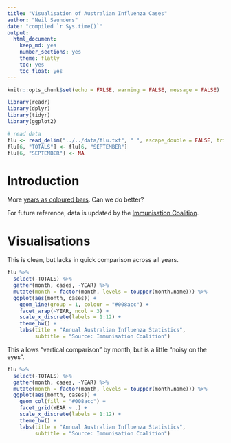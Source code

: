 ```yaml
---
title: "Visualisation of Australian Influenza Cases"
author: "Neil Saunders"
date: "compiled `r Sys.time()`"
output:
  html_document:
    keep_md: yes
    number_sections: yes
    theme: flatly
    toc: yes
    toc_float: yes
---
```


```r
knitr::opts_chunk$set(echo = FALSE, warning = FALSE, message = FALSE)

library(readr)
library(dplyr)
library(tidyr)
library(ggplot2)

# read data
flu <- read_delim("../../data/flu.txt", " ", escape_double = FALSE, trim_ws = TRUE)
flu[6, "TOTALS"] <- flu[6, "SEPTEMBER"]
flu[6, "SEPTEMBER"] <- NA
```

# Introduction
More [years as coloured bars](http://www.abc.net.au/news/2017-08-21/flu-influenza-why-2017-has-been-a-particularly-bad-year/8826512). Can we do better?

For future reference, data is updated by the [Immunisation Coalition](http://www.immunisationcoalition.org.au/news-media/2017-statistics/).

# Visualisations
This is clean, but lacks in quick comparison across all years.

```r
flu %>%
  select(-TOTALS) %>%
  gather(month, cases, -YEAR) %>%
  mutate(month = factor(month, levels = toupper(month.name))) %>%
  ggplot(aes(month, cases)) +
    geom_line(group = 1, colour = "#008acc") +
    facet_wrap(~YEAR, ncol = 3) +
    scale_x_discrete(labels = 1:12) +
    theme_bw() +
    labs(title = "Annual Australian Influenza Statistics",
         subtitle = "Source: Immunisation Coalition")
```

This allows "vertical comparison" by month, but is a little "noisy on the eyes".

```r
flu %>%
  select(-TOTALS) %>%
  gather(month, cases, -YEAR) %>%
  mutate(month = factor(month, levels = toupper(month.name))) %>%
  ggplot(aes(month, cases)) +
    geom_col(fill = "#008acc") +
    facet_grid(YEAR ~ .) +
    scale_x_discrete(labels = 1:12) +
    theme_bw() +
    labs(title = "Annual Australian Influenza Statistics",
         subtitle = "Source: Immunisation Coalition")
```
